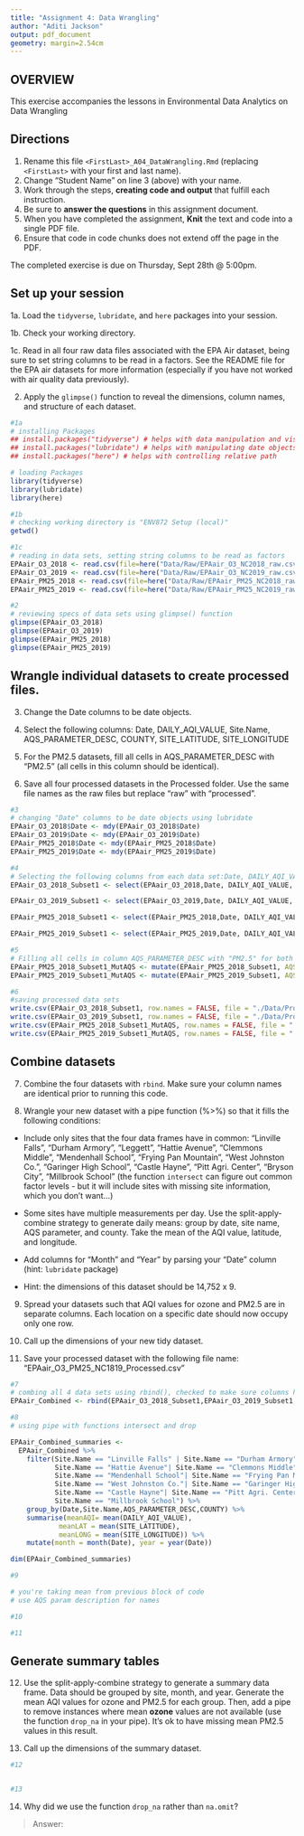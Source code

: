 ```yaml
---
title: "Assignment 4: Data Wrangling"
author: "Aditi Jackson"
output: pdf_document
geometry: margin=2.54cm
---
```


## OVERVIEW

This exercise accompanies the lessons in Environmental Data Analytics on Data Wrangling 

## Directions

1. Rename this file `<FirstLast>_A04_DataWrangling.Rmd` (replacing `<FirstLast>` with your first and last name).
2. Change "Student Name" on line 3 (above) with your name.
3. Work through the steps, **creating code and output** that fulfill each instruction.
4. Be sure to **answer the questions** in this assignment document.
5. When you have completed the assignment, **Knit** the text and code into a single PDF file.
6. Ensure that code in code chunks does not extend off the page in the PDF.

The completed exercise is due on Thursday, Sept 28th @ 5:00pm.

## Set up your session 

1a. Load the `tidyverse`,  `lubridate`, and `here` packages into your session.

1b. Check your working directory.

1c. Read in all four raw data files associated with the EPA Air dataset, being sure to set string columns to be read in a factors. See the README file for the EPA air datasets for more information (especially if you have not worked with air quality data previously). 

2. Apply the `glimpse()` function to reveal the dimensions, column names, and structure of each dataset. 

```r
#1a
# installing Packages
## install.packages("tidyverse") # helps with data manipulation and visualization
## install.packages("lubridate") # helps with manipulating date objects
## install.packages("here") # helps with controlling relative path

# loading Packages
library(tidyverse)
library(lubridate)
library(here)

#1b 
# checking working directory is "ENV872 Setup (local)"
getwd()

#1c 
# reading in data sets, setting string columns to be read as factors
EPAair_O3_2018 <- read.csv(file=here("Data/Raw/EPAair_O3_NC2018_raw.csv"),stringsAsFactors = TRUE)
EPAair_O3_2019 <- read.csv(file=here("Data/Raw/EPAair_O3_NC2019_raw.csv"),stringsAsFactors = TRUE)
EPAair_PM25_2018 <- read.csv(file=here("Data/Raw/EPAair_PM25_NC2018_raw.csv"),stringsAsFactors = TRUE)
EPAair_PM25_2019 <- read.csv(file=here("Data/Raw/EPAair_PM25_NC2019_raw.csv"),stringsAsFactors = TRUE)

#2 
# reviewing specs of data sets using glimpse() function
glimpse(EPAair_O3_2018)
glimpse(EPAair_O3_2019)
glimpse(EPAair_PM25_2018)
glimpse(EPAair_PM25_2019)

```


## Wrangle individual datasets to create processed files.

3. Change the Date columns to be date objects.

4. Select the following columns: Date, DAILY_AQI_VALUE, Site.Name, AQS_PARAMETER_DESC, COUNTY, SITE_LATITUDE, SITE_LONGITUDE

5. For the PM2.5 datasets, fill all cells in AQS_PARAMETER_DESC with "PM2.5" (all cells in this column should be identical).

6. Save all four processed datasets in the Processed folder. Use the same file names as the raw files but replace "raw" with "processed".

```r
#3
# changing "Date" columns to be date objects using lubridate
EPAair_O3_2018$Date <- mdy(EPAair_O3_2018$Date)
EPAair_O3_2019$Date <- mdy(EPAair_O3_2019$Date)
EPAair_PM25_2018$Date <- mdy(EPAair_PM25_2018$Date)
EPAair_PM25_2019$Date <- mdy(EPAair_PM25_2019$Date)

#4
# Selecting the following columns from each data set:Date, DAILY_AQI_VALUE, Site.Name, AQS_PARAMETER_DESC, COUNTY, SITE_LATITUDE, SITE_LONGITUDE
EPAair_O3_2018_Subset1 <- select(EPAair_O3_2018,Date, DAILY_AQI_VALUE, Site.Name, AQS_PARAMETER_DESC, COUNTY:SITE_LONGITUDE)

EPAair_O3_2019_Subset1 <- select(EPAair_O3_2019,Date, DAILY_AQI_VALUE, Site.Name, AQS_PARAMETER_DESC, COUNTY:SITE_LONGITUDE)

EPAair_PM25_2018_Subset1 <- select(EPAair_PM25_2018,Date, DAILY_AQI_VALUE, Site.Name, AQS_PARAMETER_DESC, COUNTY:SITE_LONGITUDE)

EPAair_PM25_2019_Subset1 <- select(EPAair_PM25_2019,Date, DAILY_AQI_VALUE, Site.Name, AQS_PARAMETER_DESC, COUNTY:SITE_LONGITUDE)

#5
# Filling all cells in column AQS_PARAMETER_DESC with "PM2.5" for both PM2.5 data sets using mutate() function
EPAair_PM25_2018_Subset1_MutAQS <- mutate(EPAair_PM25_2018_Subset1, AQS_PARAMETER_DESC = "PM2.5")
EPAair_PM25_2019_Subset1_MutAQS <- mutate(EPAair_PM25_2019_Subset1, AQS_PARAMETER_DESC = "PM2.5")

#6
#saving processed data sets
write.csv(EPAair_O3_2018_Subset1, row.names = FALSE, file = "./Data/Processed/EPAair_O3_NC2018_Processed.csv")
write.csv(EPAair_O3_2019_Subset1, row.names = FALSE, file = "./Data/Processed/EPAair_O3_NC2019_Processed.csv")
write.csv(EPAair_PM25_2018_Subset1_MutAQS, row.names = FALSE, file = "./Data/Processed/EPAair_PM25_2018_Processed.csv")
write.csv(EPAair_PM25_2019_Subset1_MutAQS, row.names = FALSE, file = "./Data/Processed/EPAair_PM25_2019_Processed.csv")

```


## Combine datasets

7. Combine the four datasets with `rbind`. Make sure your column names are identical prior to running this code.

8. Wrangle your new dataset with a pipe function (%>%) so that it fills the following conditions: 

  * Include only sites that the four data frames have in common: "Linville Falls", "Durham Armory", "Leggett", "Hattie Avenue", "Clemmons Middle", "Mendenhall School", "Frying Pan Mountain", "West Johnston Co.", "Garinger High School", "Castle Hayne", "Pitt Agri. Center", "Bryson City", "Millbrook School" (the function `intersect` can figure out common factor levels - but it will include sites with missing site information, which you don't want...) 

  * Some sites have multiple measurements per day. Use the split-apply-combine strategy to generate daily means: group by date, site name, AQS parameter, and county. Take the mean of the AQI value, latitude, and longitude.
  
  * Add columns for "Month" and "Year" by parsing your "Date" column (hint: `lubridate` package)
  
  * Hint: the dimensions of this dataset should be 14,752 x 9.

9. Spread your datasets such that AQI values for ozone and PM2.5 are in separate columns. Each location on a specific date should now occupy only one row.

10. Call up the dimensions of your new tidy dataset.

11. Save your processed dataset with the following file name: "EPAair_O3_PM25_NC1819_Processed.csv"

```r

#7
# combing all 4 data sets using rbind(), checked to make sure columns have same headers before combining
EPAair_Combined <- rbind(EPAair_O3_2018_Subset1,EPAair_O3_2019_Subset1,EPAair_PM25_2018_Subset1_MutAQS,EPAair_PM25_2019_Subset1_MutAQS)

#8 
# using pipe with functions intersect and drop

EPAair_Combined_summaries <- 
  EPAair_Combined %>%
    filter(Site.Name == "Linville Falls" | Site.Name == "Durham Armory"| Site.Name == "Leggett"| 
           Site.Name == "Hattie Avenue"| Site.Name == "Clemmons Middle"| 
           Site.Name == "Mendenhall School"| Site.Name == "Frying Pan Mountain"| 
           Site.Name == "West Johnston Co."| Site.Name == "Garinger High School"| 
           Site.Name == "Castle Hayne"| Site.Name == "Pitt Agri. Center"| Site.Name == "Bryson City"| 
           Site.Name == "Millbrook School") %>%
    group_by(Date,Site.Name,AQS_PARAMETER_DESC,COUNTY) %>%
    summarise(meanAQI= mean(DAILY_AQI_VALUE),
            meanLAT = mean(SITE_LATITUDE),
            meanLONG = mean(SITE_LONGITUDE)) %>%
    mutate(month = month(Date), year = year(Date))

dim(EPAair_Combined_summaries)

#9

# you're taking mean from previous block of code
# use AQS param description for names

#10

#11

```


## Generate summary tables

12. Use the split-apply-combine strategy to generate a summary data frame. Data should be grouped by site, month, and year. Generate the mean AQI values for ozone and PM2.5 for each group. Then, add a pipe to remove instances where mean **ozone** values are not available (use the function `drop_na` in your pipe). It's ok to have missing mean PM2.5 values in this result. 

13. Call up the dimensions of the summary dataset.

```r

#12


#13


```

14. Why did we use the function `drop_na` rather than `na.omit`?

> Answer: 
